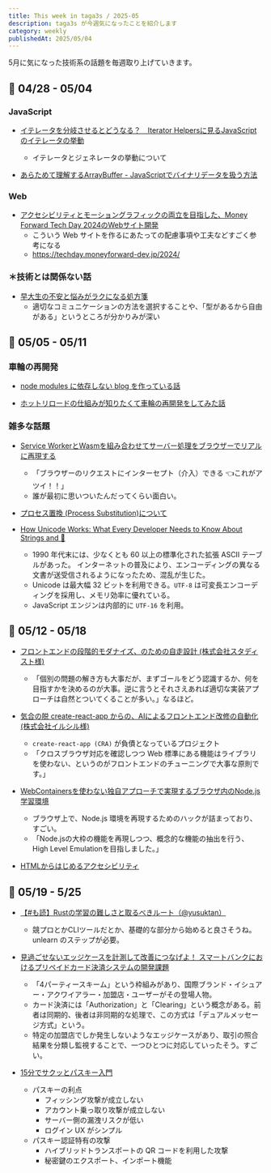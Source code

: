 ```yaml
---
title: This week in taga3s / 2025-05
description: taga3s が今週気になったことを紹介します
category: weekly
publishedAt: 2025/05/04
---
```


5月に気になった技術系の話題を毎週取り上げていきます。

## 📝 04/28 - 05/04
### JavaScript
- [イテレータを分岐させるとどうなる？　Iterator Helpersに見るJavaScriptのイテレータの挙動](https://zenn.dev/uhyo/articles/iterator-helpers-iterator-close)
  - イテレータとジェネレータの挙動について

- [あらためて理解するArrayBuffer - JavaScriptでバイナリデータを扱う方法](https://ics.media/entry/250408/)

### Web
- [アクセシビリティとモーショングラフィックの両立を目指した、Money Forward Tech Day 2024のWebサイト開発](https://zenn.dev/moneyforward/articles/20241202-money-forward-tech-day)
  - こういう Web サイトを作るにあたっての配慮事項や工夫などすごく参考になる
  - https://techday.moneyforward-dev.jp/2024/

### ＊技術とは関係ない話
- [早大生の不安と悩みがラクになる処方箋](https://www.waseda.jp/inst/weekly/features/specialissue-zen_mind/)
  - 適切なコミュニケーションの方法を選択することや、「型があるから自由がある」というところが分かりみが深い

## 📝 05/05 - 05/11

### 車輪の再開発
- [node modules に依存しない blog を作っている話](https://web.archive.org/web/20250211233907/https://me1on.dev/blog/20201221)

- [ホットリロードの仕組みが知りたくて車輪の再開発をしてみた話](https://www.docswell.com/s/hireroo/524QPR-lightning_techtalks_02)

### 雑多な話題
- [Service WorkerとWasmを組み合わせてサーバー処理をブラウザーでリアルに再現する](https://zenn.dev/steelydylan/articles/serviceworker-and-wasm)
  - 「ブラウザーのリクエストにインターセプト（介入）できる 👈これがアツイ！！」
  - 誰が最初に思いついたんだってくらい面白い。

- [プロセス置換 (Process Substitution)について](https://dangerous-animal141.hatenablog.com/entry/2020/06/06/175650)

- [How Unicode Works: What Every Developer Needs to Know About Strings and 🦄](https://deliciousbrains.com/how-unicode-works/)
  - 1990 年代末には、少なくとも 60 以上の標準化された拡張 ASCII テーブルがあった。 インターネットの普及により、エンコーディングの異なる文書が送受信されるようになったため、混乱が生じた。
  - Unicode は最大幅 32 ビットを利用できる。`UTF-8` は可変長エンコーディングを採用し、メモリ効率に優れている。
  - JavaScript エンジンは内部的に `UTF-16` を利用。

## 📝 05/12 - 05/18
- [フロントエンドの段階的モダナイズ、のための自走設計 (株式会社スタディスト様)](https://zenn.dev/mizchi/articles/studist-modernize-frontend)
  - 「個別の問題の解き方も大事だが、まずゴールをどう認識するか、何を目指すかを決めるのが大事。逆に言うとそれさえあれば適切な実装アプローチは自然とついてくることが多い。」なるほど。

- [気合の脱 create-react-app からの、AIによるフロントエンド改修の自動化 (株式会社イルシル様)](https://zenn.dev/mizchi/articles/irusiru-modernize-cra-to-vite)
  - `create-react-app (CRA)` が負債となっているプロジェクト
  - 「クロスブラウザ対応を確認しつつ Web 標準にある機能はライブラリを使わない、というのがフロントエンドのチューニングで大事な原則です。」

- [WebContainersを使わない独自アプローチで実現するブラウザ内のNode.js学習環境](https://zenn.dev/progate/articles/browser-node-without-webcontainers)
  - ブラウザ上で、Node.js 環境を再現するためのハックが詰まっており、すごい。
  - 「Node.jsの大枠の機能を再現しつつ、概念的な機能の抽出を行う、High Level Emulationを目指しました。」

- [HTMLからはじめるアクセシビリティ](https://docs.google.com/presentation/d/1ZtA_9Q6IGfIfnTa4hV6hXotu7dXmeRGY3-lUFu4yVMQ/edit?slide=id.p#slide=id.p)

## 📝 05/19 - 5/25

- [【#も読】Rustの学習の難しさと取るべきルート（@yusuktan）](https://findy-code.io/media/articles/modoku20250417-yusuktan)
  - 競プロとかCLIツールだとか、基礎的な部分から始めると良さそうね。unlearn のステップが必要。

- [見過ごせないエッジケースを計測して改善につなげよ！ スマートバンクにおけるプリペイドカード決済システムの開発課題](https://findy-code.io/media/articles/shohei1913-payment-system)
  - 「4パーティースキーム」という枠組みがあり、国際ブランド・イシュアー・アクワイアラー・加盟店・ユーザーがその登場人物。
  - カード決済には「Authorization」と「Clearing」という概念がある。前者は同期的、後者は非同期的な処理で、この方式は「デュアルメッセージ方式」という。
  - 特定の加盟店でしか発生しないようなエッジケースがあり、取引の照合結果を分類し監視することで、一つひとつに対応していったそう。すごい。

- [15分でサクッとパスキー入門](https://speakerdeck.com/authyasan/15fen-desakututopasukiru-men)
  - パスキーの利点
    - フィッシング攻撃が成立しない
    - アカウント乗っ取り攻撃が成立しない
    - サーバー側の漏洩リスクが低い
    - ログイン UX がシンプル
  - パスキー認証特有の攻撃
    - ハイブリッドトランスポートの QR コードを利用した攻撃
    - 秘密鍵のエクスポート、インポート機能
